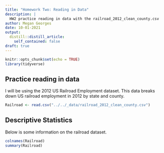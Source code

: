 ```yaml
---
title: "Homework Two: Reading in Data"
description: |
  HW2 practice reading in data with the railroad_2012_clean_county.csv dataset
author: Megan Georges
date: 10-01-2021
output:
  distill::distill_article:
    self_contained: false
draft: true
---
```



```r
knitr::opts_chunk$set(echo = TRUE)
library(tidyverse)
```

## Practice reading in data

I will be using the 2012 US Railroad Employment dataset. This data breaks down US railroad employment in 2012 by state and county.

```r
Railroad <- read.csv("../../_data/railroad_2012_clean_county.csv")
```

## Descriptive Statistics

Below is some information on the railroad dataset.

```r
colnames(Railroad)
summary(Railroad)
```



